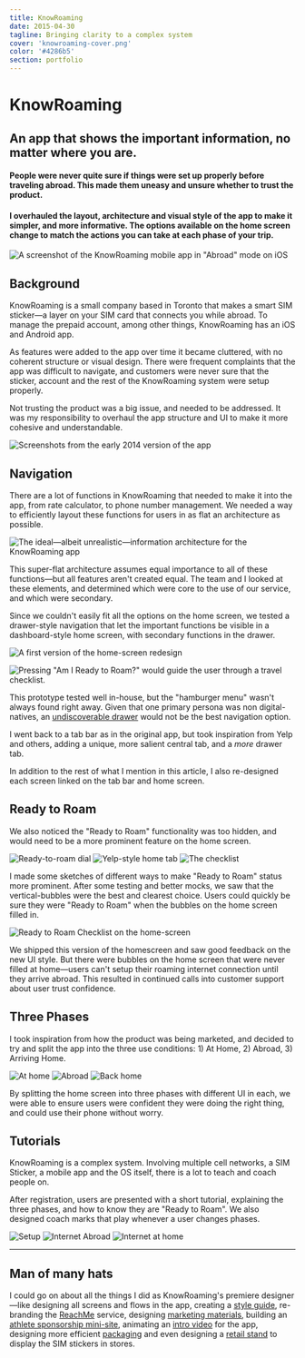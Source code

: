 ```yaml
---
title: KnowRoaming
date: 2015-04-30
tagline: Bringing clarity to a complex system
cover: 'knowroaming-cover.png'
color: '#4286b5'
section: portfolio
---
```



# KnowRoaming

<div class="tldr" markdown="1">

## An app that shows the important information, no matter where you are.

#### People were never quite sure if things were set up properly before traveling abroad. This made them uneasy and unsure whether to trust the product. 

#### I overhauled the layout, architecture and visual style of the app to make it simpler, and more informative. The options available on the home screen change to match the actions you can take at each phase of your trip.

<div class="cover-image vertical">

![A screenshot of the KnowRoaming mobile app in "Abroad" mode on iOS](../../images/portfolio/cover/knowroaming-cover.png)
</div>
</div>

## Background

KnowRoaming is a small company based in Toronto that makes a smart SIM sticker—a layer on your SIM card that connects you while abroad. To manage the prepaid account, among other things, KnowRoaming has an iOS and Android app.

As features were added to the app over time it became cluttered, with no coherent structure or visual design. There were frequent complaints that the app was difficult to navigate, and customers were never sure that the sticker, account and the rest of the KnowRoaming system were setup properly.

Not trusting the product was a big issue, and needed to be addressed. It was my responsibility to overhaul the app structure and UI to make it more cohesive and understandable.

![Screenshots from the early 2014 version of the app](../../images/portfolio/knowroaming/knowroaming_old_old_app.jpg)

## Navigation

There are a lot of functions in KnowRoaming that needed to make it into the app, from rate calculator, to phone number management. We needed a way to efficiently layout these functions for users in as flat an architecture as possible.

![The ideal—albeit unrealistic—information architecture for the KnowRoaming app](../../images/portfolio/knowroaming/super-flat-architecture.png)


This super-flat architecture assumes equal importance to all of these functions—but all features aren't created equal. The team and I looked at these elements, and determined which were core to the use of our service, and which were secondary. 

Since we couldn't easily fit all the options on the home screen, we tested a drawer-style navigation that let the important functions be visible in a dashboard-style home screen, with secondary functions in the drawer.


<div class="gatsby-image vertical multiple">

![A first version of the home-screen redesign](../../images/portfolio/knowroaming/home-drawer.png)

![Pressing "Am I Ready to Roam?" would guide the user through a travel checklist.](../../images/portfolio/knowroaming/home-openDrawer.png)
</div>

This prototype tested well in-house, but the "hamburger menu" wasn't always found right away. Given that one primary persona was non digital-natives, an [undiscoverable drawer](https://uxdesign.cc/death-by-hamburger-2d1db115352a#.865mhybml) would not be the best navigation option. 

I went back to a tab bar as in the original app, but took inspiration from Yelp and others, adding a unique, more salient central tab, and a _more_ drawer tab. 

In addition to the rest of what I mention in this article, I also re-designed each screen linked on the tab bar and home screen.

## Ready to Roam
We also noticed the "Ready to Roam" functionality was too hidden, and would need to be a more prominent feature on the home screen. 

<div class="gatsby-image vertical multiple">

![Ready-to-roam dial](../../images/portfolio/knowroaming/sketch-ReadyToRoam1.jpg)
![Yelp-style home tab](../../images/portfolio/knowroaming/sketch-home-expand.jpg)
![The checklist](../../images/portfolio/knowroaming/sketch-home-bubbles.jpg)
</div>

I made some sketches of different ways to make "Ready to Roam" status more prominent. After some testing and better mocks, we saw that the vertical-bubbles were the best and clearest choice.
Users could quickly be sure they were "Ready to Roam" when the bubbles on the home screen filled in.

<div class="gatsby-image vertical">

![Ready to Roam Checklist on the home-screen](../../images/portfolio/knowroaming/home-bubbles.png)
</div>

We shipped this version of the homescreen and saw good feedback on the new UI style. But there were bubbles on the home screen that were never filled at home—users can't setup their roaming internet connection until they arrive abroad. This resulted in continued calls into customer support about user trust confidence. 


## Three Phases

I took inspiration from how the product was being marketed, and decided to try and split the app into the three use conditions: 1) At Home, 2) Abroad, 3) Arriving Home.

<div class="gatsby-image vertical multiple">

![At home](../../images/portfolio/knowroaming/silver_portrait-at_home.png)
![Abroad](../../images/portfolio/knowroaming/silver_portrait-abroad.png)
![Back home](../../images/portfolio/knowroaming/silver_portrait-back_home.png)
</div>

By splitting the home screen into three phases with different UI in each, we were able to ensure users were confident they were doing the right thing, and could use their phone without worry.

## Tutorials

KnowRoaming is a complex system. Involving multiple cell networks, a SIM Sticker, a mobile app and the OS itself, there is a lot to teach and coach people on.

After registration, users are presented with a short tutorial, explaining the three phases, and how to know they are "Ready to Roam". We also designed coach marks that play whenever a user changes phases.

<div class="gatsby-image vertical multiple">

![Setup](../../images/portfolio/knowroaming/tutorial-2.png)
![Internet Abroad](../../images/portfolio/knowroaming/tutorial-3.png)
![Internet at home](../../images/portfolio/knowroaming/tutorial-4.png)
</div>

---
## Man of many hats

I could go on about all the things I did as KnowRoaming's premiere designer—like designing all screens and flows in the app, creating a [style guide](?p=kr_branding), re-branding the [ReachMe](?p=kr_reachme) service, designing [marketing materials](?p=kr_marketing), building an [athlete sponsorship mini-site](?p=kr_athletes), animating an [intro video](?p=kr_video) for the app, designing more efficient [packaging](?p=kr_packaging) and even designing a [retail stand](?p=kr_retail) to display the SIM stickers in stores.


